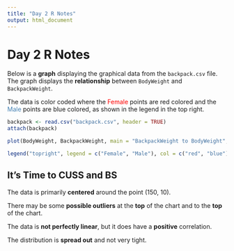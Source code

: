 ```yaml
---
title: "Day 2 R Notes"
output: html_document
---
```


# Day 2 R Notes
Below is a **graph** displaying the graphical data from the `backpack.csv` file. The graph displays the **relationship** between `BodyWeight` and `BackpackWeight`. 

The data is color coded where the <span style="color:red">Female</span> points are red colored and the <span style="color:steelblue">Male</span> points are blue colored, as shown in the legend in the top right.

```r
backpack <- read.csv("backpack.csv", header = TRUE)
attach(backpack)

plot(BodyWeight, BackpackWeight, main = "BackpackWeight to BodyWeight", xlab = "BodyWeight", ylab = "BackpackWeight", col = ifelse(backpack$Sex == "Female", "Red", "Blue"), pch = 18)

legend("topright", legend = c("Female", "Male"), col = c("red", "blue"), pch = 20)
```

## It's Time to CUSS and BS
The data is primarily **centered** around the point (150, 10). 

There may be some **possible outliers** at the **top** of the chart and to the **top** of the chart. 

The data is **not perfectly linear**, but it does have a **positive** correlation. 

The distribution is **spread out** and not very tight.